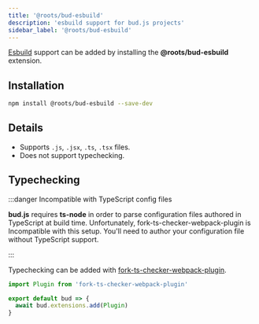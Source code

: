 ```yaml
---
title: '@roots/bud-esbuild'
description: 'esbuild support for bud.js projects'
sidebar_label: '@roots/bud-esbuild'
---
```



[Esbuild](https://esbuild.github.io) support can be added by installing the **@roots/bud-esbuild** extension.

## Installation

```sh npm2yarn
npm install @roots/bud-esbuild --save-dev
```

## Details

- Supports `.js`, `.jsx`, `.ts`, `.tsx` files.
- Does not support typechecking.

## Typechecking

:::danger Incompatible with TypeScript config files

**bud.js** requires **ts-node** in order to parse configuration files authored in TypeScript at build time. Unfortunately, fork-ts-checker-webpack-plugin is Incompatible
with this setup. You'll need to author your configuration file without TypeScript support.

:::

Typechecking can be added with [fork-ts-checker-webpack-plugin](https://www.npmjs.com/package/fork-ts-checker-webpack-plugin).

```ts
import Plugin from 'fork-ts-checker-webpack-plugin'

export default bud => {
  await bud.extensions.add(Plugin)
}
```
